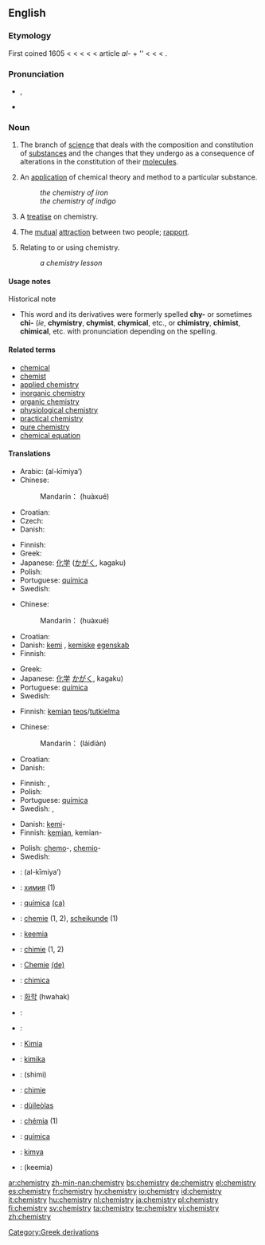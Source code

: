 {{wikipedia}}
==English==

===Etymology===
First coined 1605 < {{term|chemist}} < {{term|chymist}} < {{L.}} {{term|alchimista|lang=la}} < {{Ar.}} {{term|الكيمياء|lang=ar|sc=Arab|tr=al-kīmiya’}} < article ''al-'' + {{AGr.}} ''{{term|χυμεία||art of alloying metals|tr=khumeia|lang=grc|sc=polytonic}} < {{term|χύμα||fluid|tr=khuma|lang=grc|sc=polytonic}} < {{term|χυμός||juice|tr=khumos|lang=grc|sc=polytonic}} < {{term|χέω||I pour|tr=kheō|lang=grc|sc=polytonic}}.

===Pronunciation===
*{{IPA|/ˈkɛm.ɪ.stri/}}, {{SAMPA|/"kEm.I.stri/}}
*{{audio|en-us-chemistry.ogg|Audio (US)}}

===Noun===
{{en-noun|chemistr|ies}}

# {{uncountable}} The branch of [[science]] that deals with the composition and constitution of [[substance]]s and the changes that they undergo as a consequence of alterations in the constitution of their [[molecule]]s.
# An [[application]] of chemical theory and method to a particular substance.
#: ''the chemistry of iron''
#: ''the chemistry of indigo''
# A [[treatise]] on chemistry.
# {{context|informal}} The [[mutual]] [[attraction]] between two people; [[rapport]].
# {{context|modifier}} Relating to or using chemistry.
#:''a chemistry lesson''

====Usage notes====
;Historical note
*This word and its derivatives were formerly spelled '''chy-''' or sometimes '''chi-''' (''ie'', '''chymistry''', '''chymist''', '''chymical''', etc., or '''chimistry''', '''chimist''', '''chimical''', etc. with pronunciation depending on the spelling.

====Related terms====
*[[chemical]]
*[[chemist]]
*[[applied chemistry]]
*[[inorganic chemistry]]
*[[organic chemistry]]
*[[physiological chemistry]]
*[[practical chemistry]]
*[[pure chemistry]]
*[[chemical equation]]

====Translations====
{{trans-top|branch of science}}
* Arabic: {{Arab|[[الكيمياء]]}} (al-kīmiya’) {{f}}
* Chinese:
*:Mandarin：{{zh-ts|化學|化学}} (huàxué)
* Croatian: {{t+|hr|kemija|f}}
* Czech: {{t+|cs|chemie|f}}
* Danish: {{t-|da|kemi|c}}
{{trans-mid}}
* Finnish: {{t+|fi|kemia}}
* Greek: {{t+|el|χημεία|f|tr=chimeía|sc=Grek}}
* Japanese: [[化学]] ([[かがく]], kagaku)
* Polish: {{t+|pl|chemia|f}}
* Portuguese: [[química]] {{f}}
* Swedish: {{t+|sv|kemi|c}}
{{trans-bottom}}

{{trans-top|application of chemical theory and method to a particular substance}}
* Chinese:
*:Mandarin：{{zh-ts|化學|化学}} (huàxué)
* Croatian: {{t+|hr|kemija|f}}
* Danish: [[kemi]] {{c}}, [[kemiske]] [[egenskab]] {{c}}
* Finnish: {{t+|fi|kemia}}
{{trans-mid}}
* Greek: {{t+|el|χημεία|f|tr=chimeía|sc=Grek}}
* Japanese: [[化学]] [[かがく]], kagaku)
* Portuguese: [[química]] {{f}}
* Swedish: {{t+|sv|kemi|c}}
{{trans-bottom}}

{{trans-top|treatise on chemistry}}
* Finnish: [[kemia|kemian]] [[teos]]/[[tutkielma]]
{{trans-mid}}
{{trans-bottom}}

{{trans-top|mutual attraction between two people}}
* Chinese:
*:Mandarin：{{zh-ts|[[來電]]|[[来电]]}} (láidiàn)
* Croatian: {{t+|hr|kemija|f}}
* Danish: {{t-|da|kemi|c}}
{{trans-mid}}
* Finnish: {{t-|fi|vetovoima}}, {{t+|fi|kemia}}
* Polish: {{t+|pl|chemia|f}}
* Portuguese: [[química]] {{f}} {{sent. fig.}}
* Swedish: {{t+|sv|kemi|c}}, {{t|sv|personkemi|c}}
{{trans-bottom}}

{{trans-top|as modifier: relating to or using chemistry}}
* Danish: [[kemi]]-
* Finnish: [[kemia|kemian]], kemian-
{{trans-mid}}
* Polish: [[chemo]]-, [[chemio]]-
* Swedish: {{t|sv|kemi-|c}}
{{trans-bottom}}

{{checktrans-top}}
*{{ttbc|Arabic}}: {{Arab|[[الكيمياء]]}} (al-kīmiya’) {{f}}
*{{ttbc|Bulgarian}}: [[химия]] {{f}} (1)
*{{ttbc|Catalan}}: [[química]] {{f}} [[:ca:química|(ca)]]
*{{ttbc|Dutch}}: [[chemie]] {{f}} (1, 2), [[scheikunde]] {{f}} (1)
*{{ttbc|Estonian}}: [[keemia]]
*{{ttbc|French}}: [[chimie]] {{f}} (1, 2)
*{{ttbc|German}}: [[Chemie]] {{f}} [[:de:Chemie|(de)]]
*{{ttbc|Italian}}: [[chimica]] {{f}}
*{{ttbc|Korean}}: [[화학]] (hwahak)
*{{ttbc|Kurdish}}: {{KUchar|[[کیمیا]]}}
*{{ttbc|Norwegian}}: {{t-|no|kjemi|m}}
*{{ttbc|Malay}}: [[Kimia]]
*{{ttbc|Maltese}}: [[kimika]]
{{checktrans-mid}}
*{{ttbc|Persian}}: {{FAchar|[[شیمی]]}} (shimi)
*{{ttbc|Romanian}}: [[chimie]] {{f}}
*{{ttbc|Scottish Gaelic}}: [[dùileòlas]] {{m}}
*{{ttbc|Slovak}}: [[chémia]] {{f}} (1)
*{{ttbc|Spanish}}: [[química]] {{f}}
*{{ttbc|Turkish}}: [[kimya]]
*{{ttbc|Urdu}}: {{ur-Arab|[[کیمیا]]}} (keemia) {{m}}
{{checktrans-bottom}}

[[Category:Greek derivations]]

[[ar:chemistry]]
[[zh-min-nan:chemistry]]
[[bs:chemistry]]
[[de:chemistry]]
[[el:chemistry]]
[[es:chemistry]]
[[fr:chemistry]]
[[hy:chemistry]]
[[io:chemistry]]
[[id:chemistry]]
[[it:chemistry]]
[[hu:chemistry]]
[[nl:chemistry]]
[[ja:chemistry]]
[[pl:chemistry]]
[[fi:chemistry]]
[[sv:chemistry]]
[[ta:chemistry]]
[[te:chemistry]]
[[vi:chemistry]]
[[zh:chemistry]]